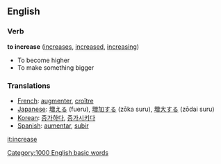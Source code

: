 ==English==

===Verb===
'''to increase'''  ([[increases]], [[increased]], [[increasing]])
*To become higher
*To make something bigger

===Translations===

*[[French]]: [[augmenter]], [[croître]]
*[[Japanese]]: [[増える]] (fueru), [[増加する]] (zōka suru), [[増大する]] (zōdai suru)
*[[Korean]]: [[증가하다]], [[증가시키다]]
*[[Spanish]]: [[aumentar]], [[subir]]

[[it:increase]]
[[Category:1000 English basic words]]
